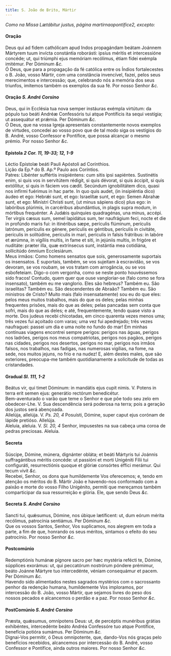 ```yaml
---
title: S. João de Brito, Mártir
---
```



<em>Como na Missa Lætábitur justus, página martirnaopontifice2, excepto:</em>

<h4 class="text-center">Oração</h4>
<div class="container-fluid">
<div class="row">
<div class="col-6 dropcaps text-justify">
Deus qui ad fidem cathólicam apud Indos propagándam beátam Joánnem Mártyrem tuum invícta constántia roborásti: ipsíus méritis et intercessióne concéde; ut, qui triúmphi ejus memóriam recólimus, étiam fídei exémpla imitémur. Per Dóminum <em>&c.</em>
</div>
<div class="col-6 dropcaps text-justify">
Ó Deus, que para a propagação da fé católica entre os Índios fortalecestes o B. João, vosso Mártir, com uma constância invencível, fazei, pelos seus merecimentos e intercessão; que, celebrando nós a memória dos seus triunfos, imitemos também os exemplos da sua fé. Por nosso Senhor <em>&c.</em>
</div>
</div>
</div>

<h4 class="text-center">Oração <em>S. André Corsino</em></h4>
<div class="container-fluid">
<div class="row">
<div class="col-6 dropcaps text-justify">
Deus, qui in Ecclésia tua nova semper instáuras exémpla virtútum: da pópulo tuo beáti Andréæ Confessóris tui atque Pontíficis ita sequi vestígia; ut assequátur et prǽmia. Per Dóminum <em>&c.</em>
</div>
<div class="col-6 dropcaps text-justify">
Ó Deus, que na vossa Igreja apresentais constantemente novos exemplos de virtudes, concedei ao vosso povo que de tal modo siga os vestígios do B. André, vosso Confessor e Pontífice, que possa alcançar o mesmo prémio. Por nosso Senhor <em>&c.</em>
</div>
</div>
</div>

<h4 class="text-center">Epístola <em>2 Cor. 11, 19-33; 12, 1-9</em></h4>
<div class="container-fluid">
<div class="row">
<div class="col-6 text-justify">
Léctio Epístolæ beáti Pauli Apóstoli ad Corínthios.
</div>
<div class="col-6 text-justify">
Lição da Ep.ª do B. Ap.º Paulo aos Coríntios.
</div>
<div class="col-6 dropcaps text-justify">
Patres: Libénter suffértis insipiéntens: cum sitis ipsi sapiéntes. Sustinétis enim, si quis vos in servitútem rédigit, si quis dévorat, si quis áccipit, si quis extóllitur, si quis in fáciem vos cædit. Secúndum ignobilitátem dico, quasi nos infírmi fuérimus in hac parte. In quo quis audet, (in insipiéntia dico) áudeo et ego: Hebrǽi sunt, et ego: Israelítæ sunt, et ego: Semen Abrahæ sunt, et ego: Minístri Christi sunt, (ut minus sápiens dico) plus ego: in labóribus plúrimis, in carcéribus abundántius, in plagis supra modum, in mórtibus frequénter. A Judǽis quínquies quadragénas, una minus, accépi. Ter virgis cæsus sum, semel lapidátus sum, ter naufrágium feci, nocte et die in profúndo maris fui: in itinéribus sæpe, perículis flúminum, perículis latrónum, perículis ex génere, perículis ex géntibus, perículis in civitáte, perículis in solitúdine, perículis in mari, perículis in falsis frátribus: in labóre et ærúmna, in vigíliis multis, in fame et siti, in jejúniis multis, in frigóre et nuditáte: præter illa, quæ extrínsecus sunt, instántia mea cotidiána, sollicitúdo ómnium Ecclesiárum.
</div>
<div class="col-6 dropcaps text-justify">
Meus irmãos: Como homens sensatos que sois, generosamente suportais os insensatos. E suportais, também, se vos sujeitam à escravidão, se vos devoram, se vos roubam, se vos tratam com arrogância, ou se vos esbofeteiam. Digo-o com vergonha, como se neste ponto houvéssemos sido fracos! Contudo, quem quer que ouse vangloriar-se (falo como se fora insensato), também eu me vanglorio. Eles são hebreus? Também eu. São israelitas? Também eu. São descendentes de Abraão? Também eu. São ministros de Cristo? Muito mais (falo insensatamente) sou eu do que eles: pelos meus muitos trabalhos, mais do que os deles; pelas minhas frequentes prisões, mais do que as deles; pelas pancadas sem conta que sofri, mais do que as deles; e até, frequentemente, tendo quase visto a morte. Dos judeus recebi chicotadas, em cinco quarenta vezes menos uma; três vezes fui açoitado com varas; uma vez fui apedrejado; três vezes naufraguei: passei um dia e uma noite no fundo do mar! Em minhas contínuas viagens encontrei sempre perigos: perigos nas águas, perigos nos ladrões, perigos nos meus compatriotas, perigos nos pagãos, perigos nas cidades, perigos nos desertos, perigos no mar, perigos nos irmãos falsos, nos trabalhos, nas fadigas, nas numerosas vigílias, na fome, na sede, nos muitos jejuns, no frio e na nudez! E, além destes males, que são exteriores, preocupa-me também quotidianamente a solicitude de todas as cristandades.
</div>
</div>
</div>

<h4 class="text-center">Gradual <em>Sl. 111, 1-2</em></h4>
<div class="container-fluid">
<div class="row">
<div class="col-6 dropcaps text-justify">
Beátus vir, qui timet Dóminum: in mandátis ejus cupit nimis. V. Potens in terra erit semen ejus: generátio rectórum benedicétur.
</div>
<div class="col-6 dropcaps text-justify">
Bem-aventurado o varão que teme o Senhor e que põe todo seu zelo em obedecer-Lhe. V. Sua descendência será poderosa na terra; pois a geração dos justos será abençoada.
</div>
<div class="col-6 text-justify">
Allelúja, allelúja. V. <em>Ps. 20, 4</em> Posuísti, Dómine, super caput ejus corónam de lápide pretióso. Allelúja.
</div>
<div class="col-6 text-justify">
Aleluia, aleluia. V. <em>Sl. 20, 4</em> Senhor, impusestes na sua cabeça uma coroa de pedras preciosas. Aleluia.
</div>
</div>
</div>

<h4 class="text-center">Secreta</h4>
<div class="container-fluid">
<div class="row">
<div class="col-6 dropcaps text-justify">
Súscipe, Dómine, múnera, dignánter obláta; et beáti Mártyris tui Joánnis suffragántibus méritis concéde: ut passióni et morti Unigéniti Fílii tui configuráti, resurrectiónis quoque et glóriæ consórtes éffici merámur. Qui tecum vivit <em>&c.</em>
</div>
<div class="col-6 dropcaps text-justify">
Recebei, Senhor, os dons que humildemente Vos oferecemos; e, tendo em atenção os méritos do B. Mártir João e havendo-nos conformado com a paixão e morte do vosso Filho Unigénito, permiti que mereçamos também comparticipar da sua ressurreição e glória. Ele, que sendo Deus <em>&c.</em>
</div>
</div>
</div>

<h4 class="text-center">Secreta <em>S. André Corsino</em></h4>
<div class="container-fluid">
<div class="row">
<div class="col-6 dropcaps text-justify">
Sancti tui, quǽsumus, Dómine, nos úbique lætíficent: ut, dum eórum mérita recólimus, patrocínia sentiámus. Per Dóminum <em>&c.</em>
</div>
<div class="col-6 dropcaps text-justify">
Que os vossos Santos, Senhor, Vos suplicamos, nos alegrem em toda a parte, a fim de que, honrando os seus méritos, sintamos o efeito do seu patrocínio. Por nosso Senhor <em>&c.</em>
</div>
</div>
</div>

<h4 class="text-center">Postcomúnio</h4>
<div class="container-fluid">
<div class="row">
<div class="col-6 dropcaps text-justify">
Redemptiónis humánæ pígnore sacro per hæc mystéria refécti te, Dómine, súpplices exorámus: ut, qui peccatórum nostrórum póndere prémimur, beáto Joánne Mártyre tuo intercedénte, véniam consequámur et pacem. Per Dóminum <em>&c.</em>
</div>
<div class="col-6 dropcaps text-justify">
Havendo sido alimentados nestes sagrados mystérios com o sacrossanto penhor da redenção humana, humildemente Vos imploramos, por intercessão do B. João, vosso Mártir, que sejamos livres do peso dos nossos pecados e alcancemos o perdão e a paz. Por nosso Senhor <em>&c.</em>
</div>
</div>
</div>

<h4 class="text-center">PostComúnio <em>S. André Corsino</em></h4>
<div class="container-fluid">
<div class="row">
<div class="col-6 dropcaps text-justify">
Præsta, quǽsumus, omnípotens Deus: ut, de percéptis munéribus grátias exhibéntes, intercedénte beáto Andréa Confessóre tuo atque Pontífice, benefícia potióra sumámus. Per Dóminum <em>&c.</em>
</div>
<div class="col-6 dropcaps text-justify">
Dignai-Vos permitir, ó Deus omnipotente, que, dando-Vos nós graças pelo benefícios recebidos, alcancemos por intercessão do B. André, vosso Confessor e Pontífice, ainda outros maiores. Por nosso Senhor <em>&c.</em>
</div>
</div>
</div>
